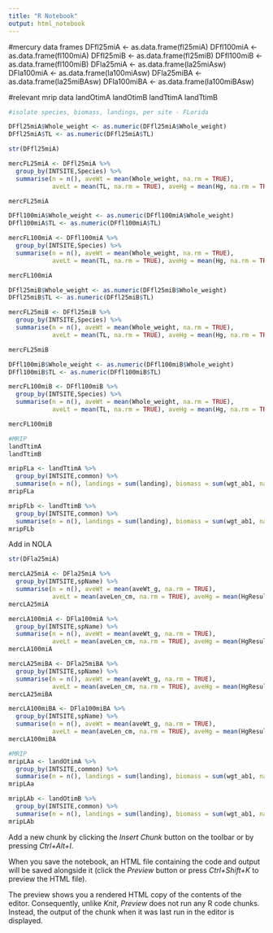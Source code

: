 ```yaml
---
title: "R Notebook"
output: html_notebook
---
```


#mercury data frames
DFfl25miA <- as.data.frame(fl25miA)
DFfl100miA <- as.data.frame(fl100miA)
DFfl25miB <- as.data.frame(fl25miB)
DFfl100miB <- as.data.frame(fl100miB)
DFla25miA <- as.data.frame(la25miAsw)
DFla100miA <- as.data.frame(la100miAsw)
DFla25miBA <- as.data.frame(la25miBAsw)
DFla100miBA <- as.data.frame(la100miBAsw)

#relevant mrip data
landOtimA
landOtimB
landTtimA
landTtimB

```r
#isolate species, biomass, landings, per site - FLorida

DFfl25miA$Whole_weight <- as.numeric(DFfl25miA$Whole_weight)
DFfl25miA$TL <- as.numeric(DFfl25miA$TL)

str(DFfl25miA)

mercFL25miA <- DFfl25miA %>% 
  group_by(INTSITE,Species) %>% 
  summarise(n = n(), aveWt = mean(Whole_weight, na.rm = TRUE), 
            aveLt = mean(TL, na.rm = TRUE), aveHg = mean(Hg, na.rm = TRUE))

mercFL25miA 

DFfl100miA$Whole_weight <- as.numeric(DFfl100miA$Whole_weight)
DFfl100miA$TL <- as.numeric(DFfl100miA$TL)

mercFL100miA <- DFfl100miA %>% 
  group_by(INTSITE,Species) %>% 
  summarise(n = n(), aveWt = mean(Whole_weight, na.rm = TRUE), 
            aveLt = mean(TL, na.rm = TRUE), aveHg = mean(Hg, na.rm = TRUE))

mercFL100miA 

DFfl25miB$Whole_weight <- as.numeric(DFfl25miB$Whole_weight)
DFfl25miB$TL <- as.numeric(DFfl25miB$TL)

mercFL25miB <- DFfl25miB %>% 
  group_by(INTSITE,Species) %>% 
  summarise(n = n(), aveWt = mean(Whole_weight, na.rm = TRUE), 
            aveLt = mean(TL, na.rm = TRUE), aveHg = mean(Hg, na.rm = TRUE))

mercFL25miB 

DFfl100miB$Whole_weight <- as.numeric(DFfl100miB$Whole_weight)
DFfl100miB$TL <- as.numeric(DFfl100miB$TL)

mercFL100miB <- DFfl100miB %>% 
  group_by(INTSITE,Species) %>% 
  summarise(n = n(), aveWt = mean(Whole_weight, na.rm = TRUE), 
            aveLt = mean(TL, na.rm = TRUE), aveHg = mean(Hg, na.rm = TRUE))

mercFL100miB 

#MRIP
landTtimA
landTtimB

mripFLa <- landTtimA %>% 
  group_by(INTSITE,common) %>% 
  summarise(n = n(), landings = sum(landing), biomass = sum(wgt_ab1, na.rm = TRUE))
mripFLa

mripFLb <- landTtimB %>% 
  group_by(INTSITE,common) %>% 
  summarise(n = n(), landings = sum(landing), biomass = sum(wgt_ab1, na.rm = TRUE))
mripFLb
```

Add in NOLA

```r
str(DFla25miA)

mercLA25miA <- DFla25miA %>% 
  group_by(INTSITE,spName) %>% 
  summarise(n = n(), aveWt = mean(aveWt_g, na.rm = TRUE), 
            aveLt = mean(aveLen_cm, na.rm = TRUE), aveHg = mean(HgResult, na.rm = TRUE))
mercLA25miA 

mercLA100miA <- DFla100miA %>% 
  group_by(INTSITE,spName) %>% 
  summarise(n = n(), aveWt = mean(aveWt_g, na.rm = TRUE), 
            aveLt = mean(aveLen_cm, na.rm = TRUE), aveHg = mean(HgResult, na.rm = TRUE))
mercLA100miA 

mercLA25miBA <- DFla25miBA %>% 
  group_by(INTSITE,spName) %>% 
  summarise(n = n(), aveWt = mean(aveWt_g, na.rm = TRUE), 
            aveLt = mean(aveLen_cm, na.rm = TRUE), aveHg = mean(HgResult, na.rm = TRUE))
mercLA25miBA 

mercLA100miBA <- DFla100miBA %>% 
  group_by(INTSITE,spName) %>% 
  summarise(n = n(), aveWt = mean(aveWt_g, na.rm = TRUE), 
            aveLt = mean(aveLen_cm, na.rm = TRUE), aveHg = mean(HgResult, na.rm = TRUE))
mercLA100miBA 

#MRIP
mripLAa <- landOtimA %>% 
  group_by(INTSITE,common) %>% 
  summarise(n = n(), landings = sum(landing), biomass = sum(wgt_ab1, na.rm = TRUE))
mripLAa

mripLAb <- landOtimB %>% 
  group_by(INTSITE,common) %>% 
  summarise(n = n(), landings = sum(landing), biomass = sum(wgt_ab1, na.rm = TRUE))
mripLAb

```


Add a new chunk by clicking the *Insert Chunk* button on the toolbar or by pressing *Ctrl+Alt+I*.

When you save the notebook, an HTML file containing the code and output will be saved alongside it (click the *Preview* button or press *Ctrl+Shift+K* to preview the HTML file).

The preview shows you a rendered HTML copy of the contents of the editor. Consequently, unlike *Knit*, *Preview* does not run any R code chunks. Instead, the output of the chunk when it was last run in the editor is displayed.
